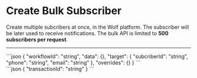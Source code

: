 
# Create Bulk Subscriber

Create multiple subcribers at once, in the Wolf platform. The subscriber will be later used to receive notifications.
The bulk API is limited to **500 subscribers per request**.

---

<Row>
  <Column>
    <Variables variables={[
      {
        name: 'channelIdentifier',
        type: 'string',
        required: true,
        description: 'The ID of the Workflow you created.'
      },
      {
        name: 'channelName',
        type: 'string',
        required: true,
        description: 'The ID of the Workflow you created.'
      },
      {
        name: 'channelDescription',
        type: 'string',
        required: false,
        description: 'Override the variables we predefined.'
      },
      {
        name: 'targets',
        type: 'object[]',
        required: true,
        description: 'Information of the message recipient.',
        children: [
          {
            name: 'subcriberId',
            type: 'string',
            required: true,
            description: 'We will create a subscriber with the ID you provide.'
          },
          {
            name: 'phone',
            type: 'string',
            required: true,
            description: ''
          },
          {
            name: 'email',
            type: 'string',
            required: true,
            description: ''
          },
          {
            name: '...variables',
            type: 'any[]',
            required: false,
            description: 'The variables you self-define in the workflow.'
          },
        ]
      },
    ]}/>
  </Column>
  <Space/>
  <Column>
    <CardEndpoint url={'/v1/trigger'} method={'POST'}/>
    <ResponseJson title={'REQUEST'} status={null}>
      ```json
      {
        "workflowId": "string",
        "data": {},
        "target": {
        "subcriberId": "string",
        "phone": "string",
        "email": "string"
      },
        "overrides": {}
      }
      ```
    </ResponseJson>
    <br />
    <ResponseJson>
      ```json
      {
        "transactionId": "string"
      }
      ```
    </ResponseJson>
  </Column>
</Row>
